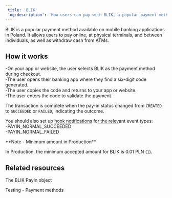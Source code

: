```yaml
---  
 title: 'BLIK'  
 'og:description': 'How users can pay with BLIK, a popular payment method in Poland.'  
---  
```

  
  

BLIK is a popular payment method available on mobile banking applications in Poland. It allows users to pay online, at physical terminals, and between individuals, as well as withdraw cash from ATMs.  

## How it works  
-On your app or website, the user selects BLIK as the payment method during checkout.  
-The user opens their banking app where they find a six-digit code generated.  
-The user copies the code and returns to your app or website.  
-The user enters the code to validate the payment.  

The transaction is complete when the pay-in status changed from `CREATED` to `SUCCEEDED` or `FAILED`, indicating the outcome.  

You should also set up <a href="">hook notifications</a> fo<a href="">r the relev</a>ant event types:  
-PAYIN_NORMAL_SUCCEEDED  
-PAYIN_NORMAL_FAILED  

<Note>  
**Note - Minimum amount in Production** 
  
In Production, the minimum accepted amount for BLIK is 0.01 PLN (`1`).  
</Note>  

## Related resources  

<Card title="Endpoints">The BLIK PayIn object</Card>  

<Card title="Dev tools">Testing - Payment methods</Card>